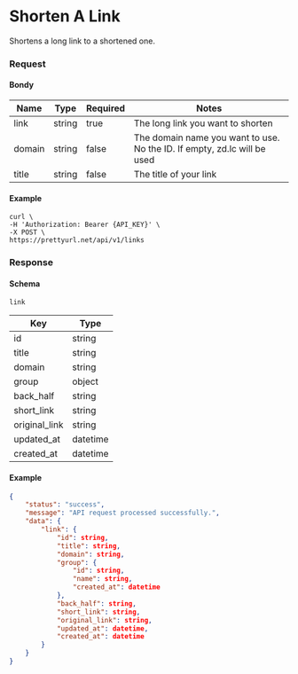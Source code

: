 
# Shorten A Link

<HttpMethodBadge method="POST" /> Shortens a long link to a shortened one.

### Request
#### Bondy
| Name   | Type   | Required | Notes                                                                    |
|--------|--------|----------|--------------------------------------------------------------------------|
| link   | string | true     | The long link you want to shorten                                        |
| domain | string | false    | The domain name you want to use. No the ID. If empty, zd.lc will be used |
| title  | string | false    | The title of your link                                                   |

#### Example
```shell
curl \
-H 'Authorization: Bearer {API_KEY}' \
-X POST \
https://prettyurl.net/api/v1/links
```

### Response
#### Schema
`link`

| Key           | Type     |
|---------------|----------|
| id            | string   |
| title         | string   |
| domain        | string   |
| group         | object   |
| back_half     | string   |
| short_link    | string   |
| original_link | string   |
| updated_at    | datetime |
| created_at    | datetime |

#### Example
```json
{
    "status": "success",
    "message": "API request processed successfully.",
    "data": {
        "link": {
            "id": string,
            "title": string,
            "domain": string,
            "group": {
                "id": string,
                "name": string,
                "created_at": datetime
            },
            "back_half": string,
            "short_link": string,
            "original_link": string,
            "updated_at": datetime,
            "created_at": datetime
        }
    }
}
```
